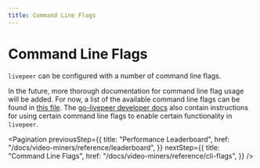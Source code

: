 ```yaml
---
title: Command Line Flags
---
```


# Command Line Flags

`livepeer` can be configured with a number of command line flags.

In the future, more thorough documentation for command line flag usage will be
added. For now, a list of the available command line flags can be found in
[this file](https://github.com/livepeer/go-livepeer/blob/master/cmd/livepeer/livepeer.go).
The
[go-livepeer developer docs](https://github.com/livepeer/go-livepeer/tree/master/doc)
also contain instructions for using certain command line flags to enable certain
functionality in `livepeer`.

<Pagination
  previousStep={{
    title: "Performance Leaderboard",
    href: "/docs/video-miners/reference/leaderboard",
  }}
  nextStep={{
    title: "Command Line Flags",
    href: "/docs/video-miners/reference/cli-flags",
  }}
/>
